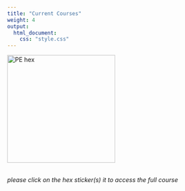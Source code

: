 ```yaml
---
title: "Current Courses"
weight: 4
output:
  html_document:
    css: "style.css"
---
```


<!--
<div class="holder">

<div class="left">
<a href='https://edp612.asocialdatascientist.com' target='_blank'><img src='/img/hex/edp612.png' alt='RM hex' width='250'></a>
</div>

<div class="right">
<a href='https://edp617.asocialdatascientist.com' target='_blank'><img src='/img/hex/edp617.png' alt='PE hex' width='250'></a>
</div>

</div>
-->

<div class="center">
<a href='https://edp611.asocialdatascientist.com' target='_blank'><img src='/img/hex/edp611.png' alt='PE hex' width='250'></a>
</div>
<br>
<i>please click on the hex sticker(s) it to access the full course</i>
<b>
